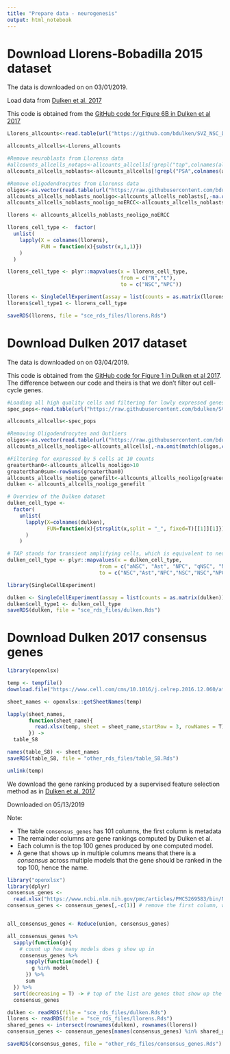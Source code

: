 ```yaml
---
title: "Prepare data - neurogenesis"
output: html_notebook
---
```


# Download Llorens-Bobadilla 2015 dataset

The data is downloaded on on 03/01/2019.

Load data from [Dulken et al. 2017](https://www.ncbi.nlm.nih.gov/pmc/articles/PMC5269583/)

This code is obtained from the [GitHub code for Figure 6B in Dulken et al 2017](https://github.com/bdulken/SVZ_NSC_Dulken_2/blob/master/Figure6_FigureS6/Llorens%20Projections%20_%20Figure%206B%2C%20S6A%2C%20S6B.R)

```r
Llorens_allcounts<-read.table(url("https://github.com/bdulken/SVZ_NSC_Dulken_2/raw/master/Files/Llorens_counts_allgenes.txt"))

allcounts_allcells<-Llorens_allcounts

#Remove neuroblasts from Llorenss data
#allcounts_allcells_notaps<-allcounts_allcells[!grepl("tap",colnames(allcounts_allcells))]
allcounts_allcells_noblasts<-allcounts_allcells[!grepl("PSA",colnames(allcounts_allcells))]

#Remove oligodendrocytes from Llorenss data
oligos<-as.vector(read.table(url("https://raw.githubusercontent.com/bdulken/SVZ_NSC_Dulken_2/master/Files/comp_oligos.txt"))[,1])
allcounts_allcells_noblasts_nooligo<-allcounts_allcells_noblasts[,-na.omit(match(oligos,colnames(allcounts_allcells_noblasts)))]
allcounts_allcells_noblasts_nooligo_noERCC<-allcounts_allcells_noblasts_nooligo[!grepl("ERCC-",rownames(allcounts_allcells_noblasts_nooligo)),]

llorens <- allcounts_allcells_noblasts_nooligo_noERCC

llorens_cell_type <-  factor(
  unlist(
    lapply(X = colnames(llorens),
           FUN = function(x){substr(x,1,1)})
    )
  )

llorens_cell_type <- plyr::mapvalues(x = llorens_cell_type,
                                     from = c("N","t"),
                                     to = c("NSC","NPC"))

llorens <- SingleCellExperiment(assay = list(counts = as.matrix(llorens)))
llorens$cell_type1 <- llorens_cell_type

saveRDS(llorens, file = "sce_rds_files/llorens.Rds")
```





# Download Dulken 2017 dataset

The data is downloaded on on 03/04/2019.



This code is obtained from the [GitHub code for Figure 1 in Dulken et al 2017](https://github.com/bdulken/SVZ_NSC_Dulken_2/blob/master/Figure1/PCA%20-%20Outliers%20Removed%20_%20Figure%201C.R). The difference between our code and theirs is that we don't filter out cell-cycle genes.


```r
#Loading all high quality cells and filtering for lowly expressed genes
spec_pops<-read.table(url("https://raw.githubusercontent.com/bdulken/SVZ_NSC_Dulken_2/master/Files/AllCounts_specPops_read_gene_ERCC_filt_FINAL.txt"))

allcounts_allcells<-spec_pops

#Removing Oligodendrocytes and Outliers
oligos<-as.vector(read.table(url("https://raw.githubusercontent.com/bdulken/SVZ_NSC_Dulken_2/master/Files/STAR_oligos_updated_09232015.txt"))[,1])
allcounts_allcells_nooligo<-allcounts_allcells[,-na.omit(match(oligos,colnames(allcounts_allcells)))]

#Filtering for expressed by 5 cells at 10 counts
greaterthan0<-allcounts_allcells_nooligo>10
greaterthan0sum<-rowSums(greaterthan0)
allcounts_allcells_nooligo_genefilt<-allcounts_allcells_nooligo[greaterthan0sum>=5,]
dulken <- allcounts_allcells_nooligo_genefilt

# Overview of the Dulken dataset
dulken_cell_type <- 
  factor(
    unlist(
      lapply(X=colnames(dulken),
             FUN=function(x){strsplit(x,split = "_", fixed=T)[[1]][1]})
      )
    )

# TAP stands for transient amplifying cells, which is equivalent to neural progenitor cells here
dulken_cell_type <- plyr::mapvalues(x = dulken_cell_type,
                              from = c("aNSC", "Ast", "NPC", "qNSC", "NSC", "TAP"),
                              to = c("NSC","Ast","NPC","NSC","NSC","NPC"))

library(SingleCellExperiment)

dulken <- SingleCellExperiment(assay = list(counts = as.matrix(dulken)))
dulken$cell_type1 <- dulken_cell_type
saveRDS(dulken, file = "sce_rds_files/dulken.Rds")
```




# Download Dulken 2017 consensus genes

```r
library(openxlsx)

temp <- tempfile()
download.file("https://www.cell.com/cms/10.1016/j.celrep.2016.12.060/attachment/ba11d4f6-39dc-4029-a0a3-73581739daf1/mmc9.xlsx",temp)

sheet_names <- openxlsx::getSheetNames(temp)

lapply(sheet_names,
       function(sheet_name){
         read.xlsx(temp, sheet = sheet_name,startRow = 3, rowNames = T)
       }) -> 
  table_S8

names(table_S8) <- sheet_names
saveRDS(table_S8, file = "other_rds_files/table_S8.Rds")

unlink(temp)
```


We download the gene ranking produced by a supervised feature selection method as in [Dulken et al. 2017](https://www.ncbi.nlm.nih.gov/pmc/articles/PMC5269583/)

Downloaded on 05/13/2019

Note:

- The table `consensus_genes` has 101 columns, the first column is metadata
- The remainder columns are gene rankings computed by Dulken et al.
- Each column is the top 100 genes produced by one computed model.
- A gene that shows up in multiple columns means that there is a _consensus_ across multiple models that the gene should be ranked in the top 100, hence the name.

```r
library("openxlsx")
library(dplyr)
consensus_genes <- 
  read.xlsx("https://www.ncbi.nlm.nih.gov/pmc/articles/PMC5269583/bin/NIHMS839312-supplement-7.xlsx")
consensus_genes <- consensus_genes[,-c(1)] # remove the first column, which is metadata


all_consensus_genes <- Reduce(union, consensus_genes)

all_consensus_genes %>%
  sapply(function(g){
    # count up how many models does g show up in
    consensus_genes %>%
      sapply(function(model) {
        g %in% model
      }) %>%
      sum
  }) %>% 
  sort(decreasing = T) -> # top of the list are genes that show up the most and vice versa
  consensus_genes
```

```r
dulken <- readRDS(file = "sce_rds_files/dulken.Rds")
llorens <- readRDS(file = "sce_rds_files/llorens.Rds")
shared_genes <- intersect(rownames(dulken), rownames(llorens))
consensus_genes <- consensus_genes[names(consensus_genes) %in% shared_genes]

saveRDS(consensus_genes, file = "other_rds_files/consensus_genes.Rds")
```